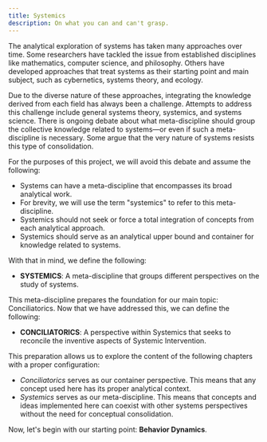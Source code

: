 ```yaml
---
title: Systemics
description: On what you can and can't grasp.
---
```


The analytical exploration of systems has taken many approaches over time. Some researchers have tackled the issue from established disciplines like mathematics, computer science, and philosophy. Others have developed approaches that treat systems as their starting point and main subject, such as cybernetics, systems theory, and ecology.

Due to the diverse nature of these approaches, integrating the knowledge derived from each field has always been a challenge. Attempts to address this challenge include general systems theory, systemics, and systems science. There is ongoing debate about what meta-discipline should group the collective knowledge related to systems—or even if such a meta-discipline is necessary. Some argue that the very nature of systems resists this type of consolidation.

For the purposes of this project, we will avoid this debate and assume the following:
- Systems can have a meta-discipline that encompasses its broad analytical work.
- For brevity, we will use the term "systemics" to refer to this meta-discipline.
- Systemics should not seek or force a total integration of concepts from each analytical approach.
- Systemics should serve as an analytical upper bound and container for knowledge related to systems.

With that in mind, we define the following:

- **SYSTEMICS**: A meta-discipline that groups different perspectives on the study of systems.

This meta-discipline prepares the foundation for our main topic: Conciliatorics. Now that we have addressed this, we can define the following:

- **CONCILIATORICS**: A perspective within Systemics that seeks to reconcile the inventive aspects of Systemic Intervention.

This preparation allows us to explore the content of the following chapters with a proper configuration:

- *Conciliatorics* serves as our container perspective. This means that any concept used here has its proper analytical context.
- *Systemics* serves as our meta-discipline. This means that concepts and ideas implemented here can coexist with other systems perspectives without the need for conceptual consolidation.

Now, let's begin with our starting point: **Behavior Dynamics**.
